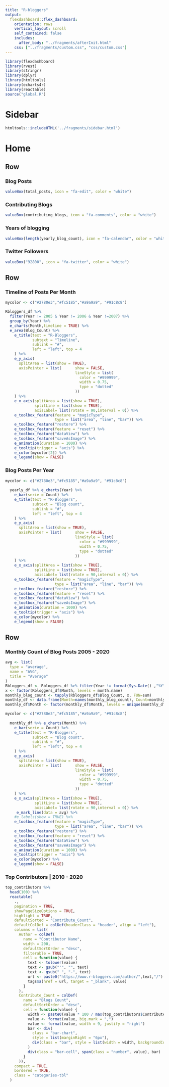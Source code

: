 ---
title: "R-bloggers"
output: 
  flexdashboard::flex_dashboard:
    orientation: rows
    vertical_layout: scroll
    self_contained: false
    includes:
      after_body: "../fragments/afterInit.html"
    css: ["../fragments/custom.css", "css/custom.css"]
---

```{r setup, include=FALSE}
library(flexdashboard)
library(rvest)
library(stringr)
library(dplyr)
library(htmltools)
library(echarts4r)
library(reactable)
source("global.R")
```

Sidebar {.sidebar data-width=200}
=====================================

```{r, echo=FALSE, results='asis'}
htmltools::includeHTML('../fragments/sidebar.html')
```

Home
=====================================

Row
-------------------------------------

### Blog Posts

```{r}
valueBox(total_posts, icon = "fa-edit", color = "white")
```


### Contributing Blogs

```{r}

valueBox(contributing_blogs, icon = "fa-comments", color = "white")

```

### Years of blogging

```{r}
valueBox(length(yearly_blog_count), icon = "fa-calendar", color = "white")
```

### Twitter Followers

```{r}
valueBox("92800", icon = "fa-twitter", color = "white")
```


Row {data-height=400}
-----------------------------------------------------------------------

### Timeline of Posts Per Month

```{r}

mycolor <- c("#2780e3","#fc5185","#a9a9a9", "#91c8c8")

Rbloggers_df %>% 
  filter(Year != 2005 & Year != 2006 & Year !=2007) %>%
  group_by(Year) %>% 
  e_charts(Month,timeline = TRUE) %>% 
  e_area(Blog_Count) %>%
    e_title(text = "R-Bloggers", 
            subtext = "Timeline", 
            sublink = "#",
            left = "left", top = 4
    ) %>%
    e_y_axis(
      splitArea = list(show = TRUE),
      axisPointer = list(      show = FALSE, 
                               lineStyle = list(
                                 color = "#999999",
                                 width = 0.75,
                                 type = "dotted"
                               ))
    ) %>%
    e_x_axis(splitArea = list(show = TRUE),
             splitLine = list(show = TRUE),
             axisLabel= list(rotate = 90,interval = 0)) %>%
    e_toolbox_feature(feature = "magicType",
                      type = list("area", "line", "bar")) %>%
    e_toolbox_feature("restore") %>%
    e_toolbox_feature(feature = "reset") %>%
    e_toolbox_feature("dataView") %>%
    e_toolbox_feature("saveAsImage") %>%
    e_animation(duration = 1000) %>%
    e_tooltip(trigger = "axis") %>% 
    e_color(mycolor[2]) %>%
    e_legend(show = FALSE)

```

### Blog Posts Per Year
                    


```{r}

mycolor <- c("#2780e3","#fc5185","#a9a9a9", "#91c8c8")
  
  yearly_df %>% e_charts(Year) %>% 
    e_bar(serie = Count) %>% 
    e_title(text = "R-Bloggers", 
            subtext = "Blog count", 
            sublink = "#",
            left = "left", top = 4
    ) %>%
    e_y_axis(
      splitArea = list(show = TRUE),
      axisPointer = list(      show = FALSE, 
                               lineStyle = list(
                                 color = "#999999",
                                 width = 0.75,
                                 type = "dotted"
                               ))
    ) %>%
    e_x_axis(splitArea = list(show = TRUE),
             splitLine = list(show = TRUE),
             axisLabel= list(rotate = 90,interval = 0)) %>%
    e_toolbox_feature(feature = "magicType",
                      type = list("area", "line", "bar")) %>%
    e_toolbox_feature("restore") %>%
    e_toolbox_feature(feature = "reset") %>%
    e_toolbox_feature("dataView") %>%
    e_toolbox_feature("saveAsImage") %>%
    e_animation(duration = 1000) %>%
    e_tooltip(trigger = "axis") %>% 
    e_color(mycolor) %>%
    e_legend(show = FALSE)

```

Row {data-height=400}
-----------------------------------------------------------------------
### Monthly Count of Blog Posts 2005 - 2020

```{r}
avg <- list(
  type = "average",
  name = "AVG",
  title = "Average"
)
Rbloggers_df <- Rbloggers_df %>% filter(Year != format(Sys.Date() ,"%Y"))
x <- factor(Rbloggers_df$Month, levels = month.name)
monthly_blog_count <- tapply(Rbloggers_df$Blog_Count, x, FUN=sum)
monthly_df <- data.frame(Month=names(monthly_blog_count), Count=monthly_blog_count)
monthly_df$Month <- factor(monthly_df$Month, levels = unique(monthly_df$Month))

mycolor <- c("#2780e3","#fc5185","#a9a9a9", "#91c8c8")
  
  monthly_df %>% e_charts(Month) %>% 
    e_bar(serie = Count) %>% 
    e_title(text = "R-Bloggers", 
            subtext = "Blog count", 
            sublink = "#",
            left = "left", top = 4
    ) %>%
    e_y_axis(
      splitArea = list(show = TRUE),
      axisPointer = list(      show = FALSE, 
                               lineStyle = list(
                                 color = "#999999",
                                 width = 0.75,
                                 type = "dotted"
                               ))
    ) %>%
    e_x_axis(splitArea = list(show = TRUE),
             splitLine = list(show = TRUE),
             axisLabel= list(rotate = 90,interval = 0)) %>%
     e_mark_line(data = avg) %>% 
    #e_labels(show = TRUE) %>%
    e_toolbox_feature(feature = "magicType",
                      type = list("area", "line", "bar")) %>%
    e_toolbox_feature("restore") %>%
    e_toolbox_feature(feature = "reset") %>%
    e_toolbox_feature("dataView") %>%
    e_toolbox_feature("saveAsImage") %>%
    e_animation(duration = 1000) %>%
    e_tooltip(trigger = "axis") %>% 
    e_color(mycolor) %>%
    e_legend(show = FALSE)

```

### Top Contributors | 2010 - 2020

```{r}
top_contributors %>% 
  head(100) %>%
  reactable(
    .,
    pagination = TRUE,
    showPageSizeOptions = TRUE,
    highlight = TRUE,
    defaultSorted = "Contribute_Count",
    defaultColDef = colDef(headerClass = "header", align = "left"),
    columns = list(
      Author = colDef(
        name = "Contributor Name",
        width = 200,
        defaultSortOrder = "desc",
        filterable = TRUE,
        cell = function(value) {
          text <- tolower(value)
          text <- gsub("'", "", text)
          text <- gsub(" ", "-", text)
          url <- paste0("https://www.r-bloggers.com/author/",text,"/")
          tags$a(href = url, target = "_blank", value)
        }
      ),
      Contribute_Count = colDef(
        name = "Blogs Count",
        defaultSortOrder = "desc",
        cell = function(value) {
          width <- paste0(value * 100 / max(top_contributors$Contribute_Count), "%")
          value <- format(value, big.mark = ",")
          value <- format(value, width = 9, justify = "right")
          bar <- div(
            class = "bar-chart",
            style = list(marginRight = "6px"),
            div(class = "bar", style = list(width = width, backgroundColor = "#fc5185"))
          )
          div(class = "bar-cell", span(class = "number", value), bar)
        }
      )),
    compact = TRUE,
    bordered = TRUE,
    class = "categories-tbl"
  )
```


```{js}

```